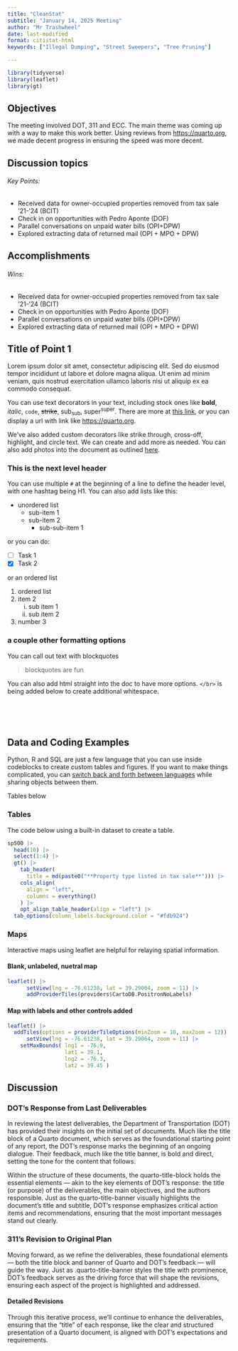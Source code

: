 ```yaml
---
title: "CleanStat"
subtitle: "January 14, 2025 Meeting"
author: "Mr Trashwheel"
date: last-modified
format: citistat-html
keywords: ["Illegal Dumping", "Street Sweepers", "Tree Pruning"]

---
```



```r

library(tidyverse)
library(leaflet)
library(gt)


```


## Objectives

The meeting involved DOT, 311 and ECC. The main theme was coming up with a way to make this work better. Using reviews from <https://quarto.org>, we made decent progress in ensuring the speed was more decent.



::: {.callout-tip}
## Discussion topics

###### Key Points:
* Received data for owner-occupied properties removed from tax sale '21-'24 (BCIT)
* Check in on opportunities with Pedro Aponte (DOF)
* Parallel conversations on unpaid water bills (OPI+DPW)
* Explored extracting data of returned mail (OPI + MPO + DPW)

:::

::: {.callout-note}
## Accomplishments

###### Wins:
* Received data for owner-occupied properties removed from tax sale '21-'24 (BCIT)
* Check in on opportunities with Pedro Aponte (DOF)
* Parallel conversations on unpaid water bills (OPI+DPW)
* Explored extracting data of returned mail (OPI + MPO + DPW)

:::

## Title of Point 1

Lorem ipsum dolor sit amet, consectetur adipiscing elit. Sed do eiusmod tempor incididunt ut labore et dolore magna aliqua. Ut enim ad minim veniam, quis nostrud exercitation ullamco laboris nisi ut aliquip ex ea commodo consequat.

You can use text decorators in your text, including stock ones like **bold**, *italic*, `code`, ~~strike~~, sub~sub~, super^super^. There are more at [this link](https://quarto.org/docs/visual-editor/options.html), or you can display a url with link like <https://quarto.org>.

We've also added custom decorators like [strike through]{.strike}, [cross-off]{.cross}, [highlight]{.highlight}, and [circle]{.circle} text. We can create and add more as needed. You can also add photos into the document as outlined [here](https://quarto.org/docs/authoring/figures.html).


### This is the next level header

You can use multiple `#` at the beginning of a line to define the header level, with one hashtag being H1. You can also add lists like this:

* unordered list
    + sub-item 1
    + sub-item 2
        - sub-sub-item 1
        
or you can do:

- [ ] Task 1
- [x] Task 2

or an ordered list

1. ordered list
2. item 2
    i.  sub item 1
    ii. sub item 2
3. number 3

### a couple other formatting options

You can call out text with blockquotes

> blockquotes are fun



You can also add html straight into the doc to have more options. `</br>` is being added below to create additional whitespace.

</br></br></br>


## Data and Coding Examples

Python, R and SQL are just a few language that you can use inside codeblocks to create custom tables and figures. If you want to make things complicated, you can [switch back and forth between languages](https://www.r-bloggers.com/2023/01/combining-r-and-python-with-reticulate-and-quarto/) while sharing objects between them.



Tables below

### Tables

The code below using a built-in dataset to create a table.

```r

sp500 |>
  head(10) |> 
  select(1:4) |> 
  gt() |>
    tab_header(
      title = md(paste0("**Property type listed in tax sale**"))) |> 
    cols_align(
      align = "left",
      columns = everything()
    ) |> 
    opt_align_table_header(align = "left") |> 
  tab_options(column_labels.background.color = "#fdb924")

```


### Maps

Interactive maps using leaflet are helpful for relaying spatial information.

#### Blank, unlabeled, nuetral map
```r
leaflet() |> 
      setView(lng = -76.61238, lat = 39.29064, zoom = 11) |> 
      addProviderTiles(providers$CartoDB.PositronNoLabels)
```



#### Map with labels and other controls added

```r
leaflet() |> 
  addTiles(options = providerTileOptions(minZoom = 10, maxZoom = 12)) |> 
      setView(lng = -76.61238, lat = 39.29064, zoom = 11) |> 
    setMaxBounds( lng1 = -76.9,
                  lat1 = 39.1,
                  lng2 = -76.3,
                  lat2 = 39.45 )
```


## Discussion

### DOT's Response from Last Deliverables

In reviewing the latest deliverables, the Department of Transportation (DOT) has provided their insights on the initial set of documents. Much like the title block of a Quarto document, which serves as the foundational starting point of any report, the DOT’s response marks the beginning of an ongoing dialogue. Their feedback, much like the title banner, is bold and direct, setting the tone for the content that follows.

Within the structure of these documents, the quarto-title-block holds the essential elements — akin to the key elements of DOT’s response: the title (or purpose) of the deliverables, the main objectives, and the authors responsible. Just as the quarto-title-banner visually highlights the document’s title and subtitle, DOT’s response emphasizes critical action items and recommendations, ensuring that the most important messages stand out clearly.

### 311's Revision to Original Plan

Moving forward, as we refine the deliverables, these foundational elements — both the title block and banner of Quarto and DOT’s feedback — will guide the way. Just as .quarto-title-banner styles the title with prominence, DOT's feedback serves as the driving force that will shape the revisions, ensuring each aspect of the project is highlighted and addressed.

#### Detailed Revisions
Through this iterative process, we’ll continue to enhance the deliverables, ensuring that the "title" of each response, like the clear and structured presentation of a Quarto document, is aligned with DOT’s expectations and requirements.





